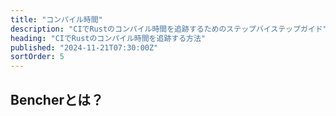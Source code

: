 ```yaml
---
title: "コンパイル時間"
description: "CIでRustのコンパイル時間を追跡するためのステップバイステップガイド"
heading: "CIでRustのコンパイル時間を追跡する方法"
published: "2024-11-21T07:30:00Z"
sortOrder: 5
---
```



<Intro
  lang="Rust"
/>

## Bencherとは？

<BencherIntro />

<Steps
  lang="Rust"
  flagUrl="/ja/docs/explanation/adapters/#%EF%B8%8F-build-time"
  adapterUrl="/ja/docs/explanation/adapters/#-json"
/>

<BuildTimeInner>
  <CargoBuild />
</BuildTimeInner>

<CallToAction lang={Language.ja} />
